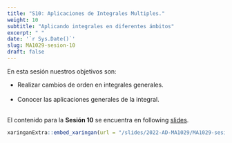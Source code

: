 ---
title: "S10: Aplicaciones de Integrales Multiples."
weight: 10
subtitle: "Aplicando integrales en diferentes ámbitos"
excerpt: " "
date: '`r Sys.Date()`'
slug: MA1029-sesion-10
draft: false
---

En esta sesión nuestros objetivos son:

 * Realizar cambios de orden en integrales generales. <br/><br/>
 * Conocer las aplicaciones generales de la integral. <br/><br/>

El contenido para la **Sesión 10** se encuentra en following [slides](/slides/2022-AD-MA1029/MA1029-sesion-10).

```{r embed-xaringan, echo=FALSE}
xaringanExtra::embed_xaringan(url = "/slides/2022-AD-MA1029/MA1029-sesion-10", ratio = "4:3")
```